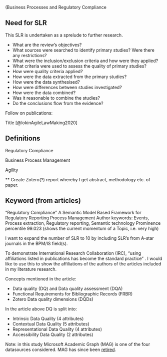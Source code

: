 (Business Processes and Regulatory Compliance

## Need for SLR

This SLR is undertaken as a sprelude to further research.

- What are the review’s objectives?
- What sources were searched to identify primary studies? Were there any restrictions?
- What were the inclusion/exclusion criteria and how were they applied? 
- What criteria were used to assess the quality of primary studies? 
- How were quality criteria applied? 
- How were the data extracted from the primary studies? 
- How were the data synthesised? 
- How were differences between studies investigated? 
- How were the data combined? 
- Was it reasonable to combine the studies? 
- Do the conclusions flow from the evidence?

Follow on publications:

Title [@lokinAgileLawMaking2020]

## Definitions

Regulatory Compliance

Business Process Management

Agility

** Create Zotero(?) report whereby I get abstract, methodology etc. of paper.

\newpage

## Keyword (from articles)

"Regulatory Compliance"
A Semantic Model Based Framework for Regulatory Reporting Process Management
Author keywords: Events, Process extraction, Regulatory reporting, Semantic technology
Prominence percentile 99.023 (shows the current momentum of a Topic, i.e. very high)


I want to expand the number of SLR to 10 by including SLR's from A-star journals in the BPM/IS field(s).

To demonstrate International Research Collaboration (IRC), "using affiliations listed in publications has become the standard practice" [](https://direct.mit.edu/qss/article/3/3/529/112967/Assessing-the-quality-of-bibliographic-data). I would like to use this to show the affiliations of the authors of the articles included in my literature research.

Concepts mentioned in the article:

- Data quality (DQ) and Data quality assessment (DQA)
- Functional Requirements for Bibliographic Records (FRBR)
- Zotero Data quality dimensions (DQDs)

In the article above DQ is split into:

- Intrinsic Data Quality (4 attributes)
- Contextual Data Quality (5 attributes)
- Representational Data Quality (4 attributes)
- Accessibility Data Quality (2 attributes)

Note: in this study Microsoft Academic Graph (MAG) is one of the four datasources considered. MAG has since been [retired](https://www.microsoft.com/en-us/research/project/microsoft-academic-graph/).